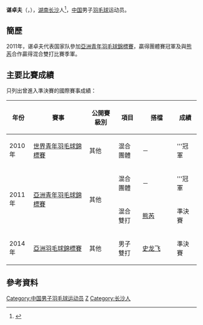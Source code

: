 {{noteTA|G1=Badminton}}
{{Infobox 羽球選手
| playername              = 谌卓夫
| image                   = 
| size                    = 
| caption                 = 
| birth_name              = 
| date_of_birth           = 
| place_of_birth          = {{CHN}}[[湖南省|湖南省]][[长沙市|长沙市]]
| residence               =
| height                  = 
| weight                  = 
| handedness              = 
| country                 = {{CHN}}
| years_intldebut         =
| years_started           = 
| coach                   = 
| event                   = 男子雙打、混合雙打
| highest_ranking         = 第104位（男雙-[[鲁恺|鲁恺]]）
| date_of_highest_ranking = 2013年12月11日<ref name="ranking">[http://bwfcontent.tournamentsoftware.com/ranking/player.aspx?id=6767&player=199027 BWF World Ranking - Ranking of CHEN Zhuofu (68832)]{{en}}</ref>
| current_ranking         = 第152位（男雙-[[鲁恺|鲁恺]]）<br/>第182位（男雙-[[史龙飞|史龙飞]]）<br/>第236位（混雙-[[夏欢|夏欢]]）<br/>第242位（混雙-[[熊梦静|熊梦静]]）<br/>第351位（混雙-[[骆羽|骆羽]]）<br/>第492位（混雙-[[杜芃|杜芃]]）
| date_of_current_ranking = 2014年4月24日<ref>[http://bwfcontent.tournamentsoftware.com/ranking/category.aspx?id=6767&category=474 BWF World Ranking - BWF世界排名榜 (4/24/2014) - Men's doubles] {{Wayback|url=http://bwfcontent.tournamentsoftware.com/ranking/category.aspx?id=6767&category=474 |date=20190713174948 }}{{en}}</ref><ref>[http://bwfcontent.tournamentsoftware.com/ranking/category.aspx?id=6767&category=476 BWF World Ranking - BWF世界排名榜 (4/24/2014) - Mixed doubles]{{en}}</ref>
| played                  = 14勝–11負（男雙）<br/>10勝–11負（混雙）
| titles                  = 
| bwf_profile             = AD037E29-D950-42B8-919C-26DA6737297D
| bwf_id                  = 68832
| updated                 = 2014年4月29日
}}
{{MedalTableTop}}
{{MedalSport | 男子[[羽毛球|羽毛球]]}}
{{MedalCountry | {{CHN}}}}
{{MedalCompetition | [[亞洲羽毛球錦標賽|亞洲羽毛球錦標賽]]}}
{{MedalBronze | [[2014年亞洲羽毛球錦標賽|2014年 金泉市]] | 男子雙打 }}
{{MedalCompetition | [[世界青年羽毛球錦標賽|世界青年羽毛球錦標賽]]}}
{{MedalGold   | [[2010年世界青年羽毛球錦標賽|2010年 瓜達拉哈拉]] | 混合團體 }}
{{MedalCompetition | [[亞洲青年羽毛球錦標賽|亞洲青年羽毛球錦標賽]]}}
{{MedalGold   | [[2011年亞洲青年羽毛球錦標賽|2011年 勒克瑙]] | 混合團體 }}
{{MedalBronze | [[2011年亞洲青年羽毛球錦標賽|2011年 勒克瑙]] | 混合雙打 }}
{{MedalBottom}}
'''谌卓夫'''（{{lang|en|'''CHEN Zhuofu'''}}，{{bd|||catIdx=C谌}}），[[湖南|湖南]][[长沙|长沙]]人<ref>{{cite news|title=羽毛球——混合双打：长沙选手谌卓夫、包宜鑫夺冠|url=http://news.xinhuanet.com/7th-city/7cxwzx/2011-10/23/c_131207943.htm|newspaper=新华社|date=2011-10-23|deadurl=yes|archiveurl=https://web.archive.org/web/20140512154234/http://news.xinhuanet.com/7th-city/7cxwzx/2011-10/23/c_131207943.htm|archivedate=2014-05-12|accessdate=2014-04-29}}</ref>，[[中国|中国]]男子[[羽毛球|羽毛球]]运动员。

== 簡歷 ==
2011年，谌卓夫代表国家队參加[[2011年亞洲青年羽毛球錦標賽|亞洲青年羽毛球錦標賽]]，贏得團體賽冠軍及與[[熊芮|熊芮]]合作贏得混合雙打比賽季軍。

==主要比賽成績==
只列出曾進入準決賽的國際賽事成績：
{| class=wikitable style="text-align:center; font-size:small;" 
!width="50"|年份
!width="180"|賽事
!width="80"|公開賽級別
!width="60"|項目
!width="100"|搭檔
!width="50"|成績
|-
!rowspan="1"|2010年
|[[2009年世界青年羽毛球錦標賽|世界青年羽毛球錦標賽]]
|其他
|混合團體
|－
|bgcolor="gold"|'''冠軍
|-
!rowspan="2"|2011年
|rowspan="2"|[[2011年亞洲青年羽毛球錦標賽|亞洲青年羽毛球錦標賽]]
|rowspan="2"|其他
|混合團體
|－
|bgcolor="gold"|'''冠軍
|-
|混合雙打
|[[熊芮|熊芮]]
|bgcolor="#b8860b"|準決賽
|-
!rowspan="1"|2014年
|[[2014年亞洲羽毛球錦標賽|亞洲羽毛球錦標賽]]
|其他
|男子雙打
|[[史龙飞|史龙飞]]
|bgcolor="#b8860b"|準決賽
|}
{{BWF賽事級別索引}}

==參考資料==
{{Reflist}}

{{DEFAULTSORT:CHEN Zhuofu}}
[[Category:中国男子羽毛球运动员|Category:中国男子羽毛球运动员]]
[[Category:谌姓|Z]]
[[Category:长沙人|Category:长沙人]]